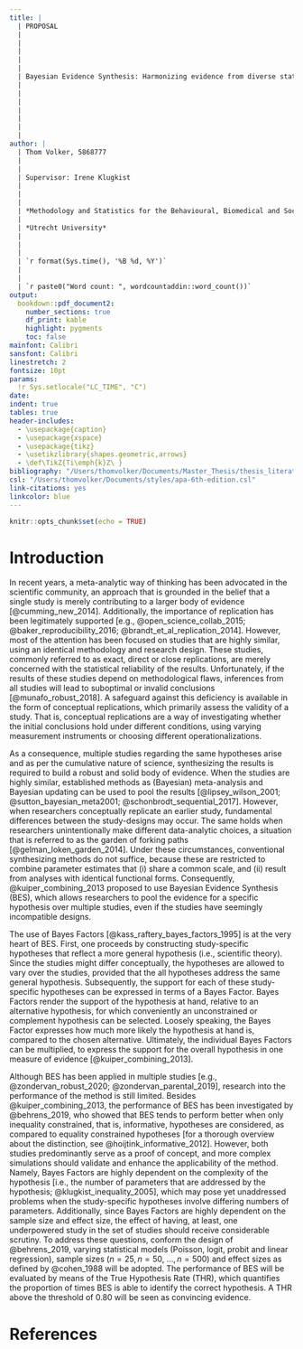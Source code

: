 ```yaml
---
title: |
  | PROPOSAL
  | 
  | 
  |
  |
  |
  | Bayesian Evidence Synthesis: Harmonizing evidence from diverse statistical models
  |
  |
  |
  |
  |
  |
  |
author: |
  | Thom Volker, 5868777
  |
  |
  | Supervisor: Irene Klugkist
  |
  |
  |
  | *Methodology and Statistics for the Behavioural, Biomedical and Social Sciences*
  |
  | *Utrecht University*
  |
  |
  |
  | `r format(Sys.time(), '%B %d, %Y')`
  |
  |
  | `r paste0("Word count: ", wordcountaddin::word_count())`
output: 
  bookdown::pdf_document2:
    number_sections: true
    df_print: kable
    highlight: pygments
    toc: false
mainfont: Calibri
sansfont: Calibri
linestretch: 2
fontsize: 10pt
params: 
  !r Sys.setlocale("LC_TIME", "C")
date: 
indent: true
tables: true
header-includes:
  - \usepackage{caption}
  - \usepackage{xspace}
  - \usepackage{tikz}
  - \usetikzlibrary{shapes.geometric,arrows}
  - \def\TikZ{Ti\emph{k}Z\ }
bibliography: "/Users/thomvolker/Documents/Master_Thesis/thesis_literature.bib"
csl: "/Users/thomvolker/Documents/styles/apa-6th-edition.csl"
link-citations: yes
linkcolor: blue
---
```


```r
knitr::opts_chunk$set(echo = TRUE)
```


\newpage

\definecolor{darkgreen}{rgb}{0.0, 0.44, 0.0}

<!--
\noindent
\textcolor{darkgreen}{Ik vraag me af of dit niet een te uitgebreide inleiding voor een proposal is, omdat de limiet maar 750 woorden is. Ik kan dit ook bewaren voor de daadwerkelijke inleiding, en het proposal heel kort inleiding met iets als: onderzoekers maken nou eenmaal bewust en onbewust verschillende keuzes met eenzelfde onderzoeksvraag. Wanneer dit het geval is, is het lastig om het bewijs te aggregeren, omdat meta-analyse hier niet goed toe in staat is. Een alternatieve methode is BES, die gebruikt kan worden om ... }
-->

# Introduction

<!--\textcolor{darkgreen}{Word count is inclusief comments, zonder comments is de word count 479.}-->

In recent years, a meta-analytic way of thinking has been advocated in the scientific community, an approach that is grounded in the belief that a single study is merely contributing to a larger body of evidence [@cumming_new_2014]. Additionally, the importance of replication has been legitimately supported [e.g., @open_science_collab_2015; @baker_reproducibility_2016; @brandt_et_al_replication_2014]. However, most of the attention has been focused on studies that are highly similar, using an identical methodology and research design. These studies, commonly referred to as exact, direct or close replications, are merely concerned with the statistical reliability of the results. Unfortunately, if the results of these studies depend on methodological flaws, inferences from all studies will lead to suboptimal or invalid conclusions [@munafo_robust_2018]. A safeguard against this deficiency is available in the form of conceptual replications, which primarily assess the validity of a study. That is, conceptual replications are a way of investigating whether the initial conclusions hold under different conditions, using varying measurement instruments or choosing different operationalizations. <!--\textcolor{darkgreen}{Voor mijn gevoel kan de relevantie nog verder benadrukt worden door te zeggen dat onderzoekers ook onbewust verschillende (te rechtvaardigen) keuzes maken mbt de analyse (\emph{garden of forking paths}), maar ik vind dat ook weer niet zo goed passen bij de rest van dit stuk.} -->

As a consequence, multiple studies regarding the same hypotheses arise and as per the cumulative nature of science, synthesizing the results is required to build a robust and solid body of evidence. When the studies are highly similar, established methods as (Bayesian) meta-analysis and Bayesian updating can be used to pool the results [@lipsey_wilson_2001; @sutton_bayesian_meta2001; @schonbrodt_sequential_2017]. <!--\textcolor{darkgreen}{glausauer als bron moet ik nog even aanpassen, maar vond ik nog geen prioriteit voor de presentatie}--> However, when researchers conceptually replicate an earlier study, fundamental differences between the study-designs may occur. The same holds when researchers unintentionally make different data-analytic choices, a situation that is referred to as the garden of forking paths [@gelman_loken_garden_2014]. Under these circumstances, conventional synthesizing methods do not suffice, because these are restricted to combine parameter estimates that (i) share a common scale, and (ii) result from analyses with identical functional forms. Consequently, @kuiper_combining_2013 proposed to use Bayesian Evidence Synthesis (BES), which allows researchers to pool the evidence for a specific hypothesis over multiple studies, even if the studies have seemingly incompatible designs. 

The use of Bayes Factors [@kass_raftery_bayes_factors_1995] is at the very heart of BES. First, one proceeds by constructing study-specific hypotheses that reflect a more general hypothesis (i.e., scientific theory). Since the studies might differ conceptually, the hypotheses are allowed to vary over the studies, provided that the all hypotheses address the same general hypothesis. Subsequently, the support for each of these study-specific hypotheses can be expressed in terms of a Bayes Factor. Bayes Factors render the support of the hypothesis at hand, relative to an alternative hypothesis, for which conveniently an unconstrained or complement hypothesis can be selected. Loosely speaking, the Bayes Factor expresses how much more likely the hypothesis at hand is, compared to the chosen alternative. Ultimately, the individual Bayes Factors can be multiplied, to express the support for the overall hypothesis in one measure of evidence [@kuiper_combining_2013].

Although BES has been applied in multiple studies [e.g., @zondervan_robust_2020; @zondervan_parental_2019], research into the performance of the method is still limited. Besides @kuiper_combining_2013, the performance of BES has been investigated by @behrens_2019, who showed that BES tends to perform better when only inequality constrained, that is, informative, hypotheses are considered, as compared to equality constrained hypotheses [for a thorough overview about the distinction, see @hoijtink_informative_2012]. However, both studies predominantly serve as a proof of concept, and more complex simulations should validate and enhance the applicability of the method. <!--\textcolor{darkgreen}{Ik wil niemand beledigen natuurlijk, maar de simulatiesettings daar zijn relatief simpel, en wij willen juist verder de diepte in. Als dit te sterk uitgedrukt is hoor ik het graag.} -->Namely, Bayes Factors are highly dependent on the complexity of the hypothesis [i.e., the number of parameters that are addressed by the hypothesis; @klugkist_inequality_2005], which may pose yet unaddressed problems when the study-specific hypotheses involve differing numbers of parameters. Additionally, since Bayes Factors are highly dependent on the sample size and effect size, the effect of having, at least, one underpowered study in the set of studies should receive considerable scrutiny. To address these questions, conform the design of @behrens_2019, varying statistical models (Poisson, logit, probit and linear regression), sample sizes ($n = 25, n = 50,~ ..., n = 500$) and effect sizes as defined by @cohen_1988 will be adopted. The performance of BES will be evaluated by means of the True Hypothesis Rate (THR), which quantifies the proportion of times BES is able to identify the correct hypothesis. A THR above the threshold of 0.80 will be seen as convincing evidence. <!--\textcolor{darkgreen}{Mijn mentor vond het belangrijk om ook evaluatiecriteria van tevoren te bepalen. Hoe staan jullie hierin? Ik heb namelijk niet het idee dat het heel gangbaar is om van tevoren een THR te bepalen die gebruikt gaat worden, vooral niet in situaties waarin er eigenlijk nog heel weinig bekend is. Dit kan ik natuurlijk ook beargumenteren.}-->


<!--
Building on these studies, the performance of BES will be addressed in situations where datasets are simulated according to multiple statistical models (e.g., linear, logit, probit or Poisson models). However, the fact that Bayes Factors are highly dependent on the complexity of the hypothesis (i.e., the number of parameters that are addressed within the hypothesis) has been unrecognized
As in previous research, the samples sizes and effect sizes will vary over the simulations, but additionally, careful attention will be paid to scenarios where the number of constraints in the study-specific hypotheses differ. 

multiple statistical models are used to 

 By performing multiple simulations, the current study aims at extending the current state of knowledge in this area. More specifically, the performance of BES will be scrutinized in situations where the number of constraints in the study-specific hypotheses differ. 
-->




<!--
DISCUSSIEPUNTEN VOOR IN VOLLEDIGE INTRO OF DISCUSSIE
- GARDEN OF FORKING PATHS IS OOK EEN REDEN DAT BES NUTTIG IS



<!--The importance of replication in science has been legitimately supported during recent years [e.g., @open_science_collab_2015; @baker_reproducibility_2016; @brandt_et_al_replication_2014]. <!-- {\textcolor{darkgreen}{MISSCHIEN HIER NOG EEN VOORBEELD AAN KOPPELEN, MAAR WORDT MISSCHIEN OOK TE VEEL (AFHANKELIJK VAN HOE DUIDELIJK HET ZONDER VOORBEELD IS)} --> <!--However, most of the attention has been focused on exact, or close replications, that is, replications concerned with the statistical reliability of the results. Unfortunately, if results from any initial study depend on methodological flaws, inferences from exact replications of this study will reproduce these methodological artefacts, leading to suboptimal or invalid conclusions [@munafo_robust_2018]. A solution for this issue is available in the form of conceptual replications, which are merely about the validity of the study. That is, conceptual replications are a way of investigating whether the initial conclusions hold under different conditions, such as a different operationalization of the construct of interest or a different measurement instrument. Also, next to purposefully alter aspects of a certain study as done in conceptual replications, researchers may make different, but justifiable, choices when it comes to analysing the data. This situation, which is also commonly referred to as *the garden of forking paths*, in combination with intentional replication research, leads to the fact that there are often multiple studies assessing the same underlying research question.

Once several studies have been completed, several methods are available to combine the results from all studies into a single measure of evidence with regard to the hypothesis at hand. However, the best-known methods for evidence aggregation, meta-analysis and Bayesian updating, are not appropriate when the goal is to pool the results from studies with different designs or different statistical methods [@lipsey_wilson_2001; ]. 

<!--
Additionally, researcher can analyse a single dataset in a variety of justifiable ways

researchers may also unconsciously use different study designs

\textcolor{darkgreen}{EVENTUEEL AANVULLEN DAT ONDERZOEKERS OOK ONBEWUST VERSCHILLENDE KEUZES KUNNEN MAKEN, DIT KAN OOK WEER PROBLEMEN OPLEVEREN VOOR SAMENVOEGEN RESULTATEN}. 


It is expected that if there actually exists a relevant effect in the population, is should become apparent under a variety of justifiable methods and operationalizations.



\bigskip
\bigskip

Multiple researcher may make a variety of justifiable decisions with regard to the design of a study, all leading to deviating results, a tendency that is commonly referred to as *the garden of forking paths*.


\bigskip
\bigskip



The effects estimated in these replications can be pooled, eventually with other studies with a similar design, by means of meta-analysis or Bayesian sequential updating, so that a researcher is able to obtain a more precise estimate of the population parameter of interest. Although the initiative to directly replicate and/or combine similar studies is commendable, this approach lacks depth


<!--of such replications is commendable


Although this is a commendable initiative, direct replications lack some of the benefits offered by conceptual replications.


have severe shortcomings by themselves, as illustrated by @munafo_robust_2018. Most importantly, the authors stress that if researcher make use of flawed methods or study designs, methodological artefacts could be taken as truth. 


<!--
Although every single properly designed scientific study is a step in the right direction, a single study is also always insufficient

As of today, several methods for aggregating scientific evidence have been proposed. Examples are, but are not limited to, conventional (study-level) meta-analysis, individual-level meta-analysis and Bayesian updating. The advantages of such methods are numerous: (i) they enable researchers to establish effects over different studies, (ii) 

As of today, many methods for aggregating scientific evidence have been proposed. Two well-known examples are meta-analysis and Bayesian sequantial updating. Both methods aim at combining the multiple sources of evidence, either from multiple studies, or from collecting additional data.
-->


# References

\setlength{\parindent}{-0.2in}
\setlength{\leftskip}{0.2in}
\noindent

<div id="refs"></div>
